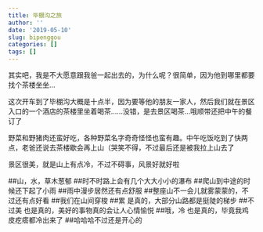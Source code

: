 ```yaml
---
title: 毕棚沟之旅
author: ''
date: '2019-05-10'
slug: bipenggou
categories: []
tags: []
---
```

其实吧，我是不大愿意跟我爸一起出去的，为什么呢？很简单，因为他到哪里都要找个茶楼坐坐...

这次开车到了毕棚沟大概是十点半，因为要等他的朋友一家人，然后我们就在景区入口的一个酒店的茶楼里坐着喝茶......没错，是去景区喝茶...哦顺带还把中午的餐订了

野菜和野猪肉还蛮好吃，各种野菜名字奇奇怪怪也蛮有趣。中午吃饭吃到了快两点，老爸还说去茶楼歇会再上山（哭笑不得，不过最后还是被我拉上山去了

景区很美，就是山上有点冷，不过不碍事，风景好就好啦

##山，水，草木葱郁
##时不时路上会有几个大大小小的瀑布
##爬山到中途的时候还下起了小雨
##雨中漫步居然还有点舒服
##整座山不一会儿就雾蒙蒙的，不过还有点好看
##我们在山间穿梭
##累 是真的，大部分山路都是挺陡的梯步
##不过美 也是真的，美好的事物真的会让人心情愉悦
##哦，冷 也是真的，毕竟我鸡皮疙瘩都冷出来了
##哈哈哈不过还是开心的
